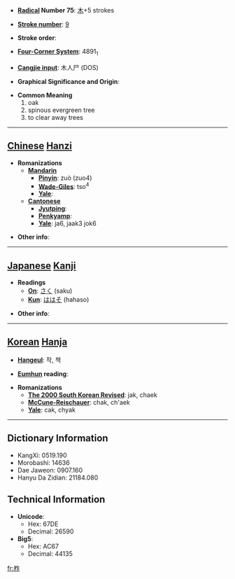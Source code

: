 * '''[[Wiktionary:Chinese radical index| Radical]] Number 75''': [[Wiktionary:Chinese radical index 木|木]]+5 strokes

* '''[[Wiktionary:Chinese total strokes index|Stroke number]]''': [[Wiktionary:Chinese total strokes index 9|9]]

* '''Stroke order''': 

* '''[[Wiktionary:Chinese four corner index|Four-Corner System]]''': 4891<sub>1</sub>

* '''[[Wiktionary:Chinese Cangjie index|Cangjie input]]''': 木人尸 (DOS)

* '''Graphical Significance and Origin''': 

* '''Common Meaning'''
*#oak
*# spinous evergreen tree
*# to clear away trees


----

== [[Chinese]] [[Hanzi]] ==

* '''Romanizations'''
** '''[[Mandarin]]'''
*** '''[[Pinyin]]''': zuò (zuo4)
*** '''[[Wade-Giles]]''': tso<sup>4</sup>
*** '''[[Yale]]''': 
** '''[[Cantonese]]'''
*** '''[[Jyutping]]''':
*** '''[[Penkyamp]]''': 
*** '''[[Yale]]''': ja6, jaak3 jok6

* '''Other info''': 

----

== [[Japanese]] [[Kanji]] ==

* '''Readings'''
** '''[[On]]''': [[さく]] (saku)
** '''[[Kun]]''': [[ははそ]] (hahaso)

* '''Other info''':  

----

== [[Korean]] [[Hanja]] ==

* '''[[Hangeul]]''': 작, 책

* '''[[Eumhun]] reading''': 

* '''Romanizations'''
** '''[[The 2000 South Korean Revised Romanization|The 2000 South Korean Revised]]''': jak, chaek
** '''[[McCune-Reischauer]]''': chak, ch'aek
** '''[[Yale]]''': cak, chyak

----

== Dictionary Information ==

* KangXi: 0519.190
* Morobashi: 14636
* Dae Jaweon: 0907.160
* Hanyu Da Zidian: 21184.080

== Technical Information ==

* '''Unicode''':
** Hex: 67DE
** Decimal: 26590
* '''Big5''':
** Hex: AC67
** Decimal: 44135

[[fr:柞]]